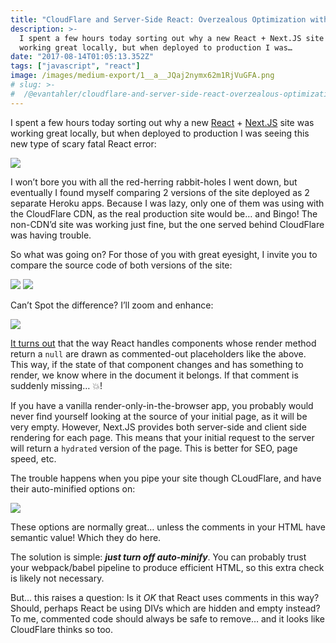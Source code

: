 ```yaml
---
title: "CloudFlare and Server-Side React: Overzealous Optimization with Auto-Minify"
description: >-
  I spent a few hours today sorting out why a new React + Next.JS site was
  working great locally, but when deployed to production I was…
date: "2017-08-14T01:05:13.352Z"
tags: ["javascript", "react"]
image: /images/medium-export/1__a__JQaj2nymx62m1RjVuGFA.png
# slug: >-
#  /@evantahler/cloudflare-and-server-side-react-overzealous-optimization-with-auto-minify-f59efd3fc5b8
---
```


I spent a few hours today sorting out why a new [React](https://facebook.github.io/react/) + [Next.JS](https://github.com/zeit/next.js/) site was working great locally, but when deployed to production I was seeing this new type of scary fatal React error:

![](/images/medium-export/1__a__JQaj2nymx62m1RjVuGFA.png)

I won’t bore you with all the red-herring rabbit-holes I went down, but eventually I found myself comparing 2 versions of the site deployed as 2 separate Heroku apps. Because I was lazy, only one of them was using with the CloudFlare CDN, as the real production site would be… and Bingo! The non-CDN’d site was working just fine, but the one served behind CloudFlare was having trouble.

So what was going on? For those of you with great eyesight, I invite you to compare the source code of both versions of the site:

![](/images/medium-export/1__PNvvfSoSUoOlbTdGHBONFA.png)
![](/images/medium-export/1__j__gR6H2NwUq__sw__MliPDww.png)

Can’t Spot the difference? I’ll zoom and enhance:

![](/images/medium-export/1__LBHJ7j__tobd2q9XhcPNDiQ.png)

[It turns out](https://stackoverflow.com/questions/38923805/what-is-react-empty) that the way React handles components whose render method return a `null` are drawn as commented-out placeholders like the above. This way, if the state of that component changes and has something to render, we know where in the document it belongs. If that comment is suddenly missing… 💥!

If you have a vanilla render-only-in-the-browser app, you probably would never find yourself looking at the source of your initial page, as it will be very empty. However, Next.JS provides both server-side and client side rendering for each page. This means that your initial request to the server will return a `hydrated` version of the page. This is better for SEO, page speed, etc.

The trouble happens when you pipe your site though CLoudFlare, and have their auto-minified options on:

![](/images/medium-export/1__lHdd3IlVkdmyQgq1zTT07A.png)

These options are normally great… unless the comments in your HTML have semantic value! Which they do here.

The solution is simple: **_just turn off auto-minify_**. You can probably trust your webpack/babel pipeline to produce efficient HTML, so this extra check is likely not necessary.

But… this raises a question: Is it _OK_ that React uses comments in this way? Should, perhaps React be using DIVs which are hidden and empty instead? To me, commented code should always be safe to remove… and it looks like CloudFlare thinks so too.
